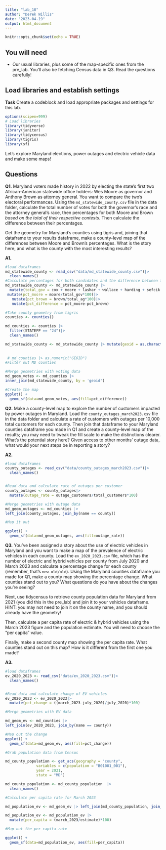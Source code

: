 ```yaml
---
title: "lab_10"
author: "Derek Willis"
date: "2023-04-19"
output: html_document
---
```


```r
knitr::opts_chunk$set(echo = TRUE)
```

## You will need

-   Our usual libraries, plus some of the map-specific ones from the pre_lab. You'll also be fetching Census data in Q3. Read the questions carefully!

## Load libraries and establish settings

**Task** Create a codeblock and load appropriate packages and settings for this lab.

```r
options(scipen=999)
# Load libraries
library(tidyverse)
library(janitor)
library(tidycensus)
library(tigris)
library(sf)
```

Let's explore Maryland elections, power outages and electric vehicle data and make some maps!

## Questions

**Q1.** Maryland voters made history in 2022 by electing the state's first two African-American statewide office holders: Wes Moore as governor and Anthony Brown as attorney general. You want to compare the two's electoral performances. Using the `md_statewide_county.csv` file in the data folder, calculate the total number of votes for both the governor's race and the attorney general's race, then percentages for both Moore and Brown *based on the total of their respective contests*. Then calculate the difference between their percentages.

Get the geometry for Maryland's counties using tigris and, joining that dataframe to your results dataframe, make a county-level map of the differences between Moore and Brown's percentages. What is the story here, and what is the county with the most interesting results?

**A1.**

```r
#load dataframes
md_statewide_county <- read_csv("data/md_statewide_county.csv")|>
  clean_names()
#Calculate percentages for both candidates and the difference between them per county
md_statewide_county <- md_statewide_county |> 
  mutate(total_gov = cox + moore + lashar + wallace + harding + sefcik + gov_writein, total_ag = brown + peroutka + ag_writein) |>
 mutate(pct_moore = moore/total_gov*100)|>
   mutate(pct_brown = brown/total_ag*100)|>
   mutate(pct_difference = pct_moore-pct_brown)
```

```r
#Take county geometry from tigris
counties <- counties()

md_counties <- counties |>
  filter(STATEFP == "24")|>
  clean_names()

md_statewide_county <- md_statewide_county |> mutate(geoid = as.character(geoid))
 
  
 # md_counties |> as.numeric("GEOID")
#Filter out MD counties

```

```r
#Merge geometries with voting data
md_geom_votes <- md_counties |>
inner_join(md_statewide_county, by = 'geoid')
```

```r
#Create the map
ggplot() +
  geom_sf(data=md_geom_votes, aes(fill=pct_difference)) 
```

**Q2.** Make a county-level map to explore the number of customers impacted by power outages in Maryland. Load the `county_outages_march2023.csv` file in the data folder and calculate a rate of customers with outages per 10,000 total customers for each county. Then join that dataframe to your Maryland counties dataframe you made in Q1 and create a county-level map of the results; you may need to tweak the fill scale to make the distinctions clearer. What's the potential story here? Given access to other months' outage data, what would your next steps be in reporting a story?

**A2.**

```r
#load dataframes
county_outages <- read_csv("data/county_outages_march2023.csv")|>
  clean_names()


#Read data and calculate rate of outages per customer
county_outages <- county_outages|>
  mutate(outage_rate = outage_customers/total_customers*100)
```

```r
#Merge geometries with outage data
md_geom_outages <- md_counties |>
left_join(county_outages, join_by(name == county))
```

```r
#Map it out

ggplot() +
  geom_sf(data=md_geom_outages, aes(fill=outage_rate)) 
```

**Q3.** You've been assigned a story about the use of electric vehicles in Maryland and you want to make a map of the prevalence of electric vehicles in each county. Load the `ev_2020_2023.csv` file, which has the number of electric and hybrid vehicles per county from July 2020 and March 2023 and calculate a percentage change for each county (remember, that's `new-old/old`). Using the Maryland counties dataframe you made for Q1, make a county map showing the percentage change. What counties stand out to you? What questions do you have about the changes you're seeing?

Next, use tidycensus to retrieve county population data for Maryland from 2021 (you did this in the pre_lab) and join it to your vehicles dataframe. HINT: you may not need to join it on the county name, and you should already have the geometry!

Then, calculate a per capita rate of electric & hybrid vehicles using the March 2023 figure and the population estimate. You will need to choose the "per capita" value.

Finally, make a second county map showing the per capita rate. What counties stand out on this map? How is it different from the first one you made?

**A3.**

```r
#load dataframes
ev_2020_2023 <- read_csv("data/ev_2020_2023.csv")|>
  clean_names()


#Read data and calculate change of EV vehicles
ev_2020_2023 <- ev_2020_2023|>
  mutate(pct_change = ((march_2023-july_2020)/july_2020)*100)
```

```r
#Merge geometries with EV data

md_geom_ev <- md_counties |>
left_join(ev_2020_2023, join_by(name == county))
```

```r
#Map out the change
ggplot() +
  geom_sf(data=md_geom_ev, aes(fill=pct_change)) 
```

```r
#Grab population data from Census

md_county_population <- get_acs(geography = "county",
              variables = c(population = "B01001_001"),
              year = 2021,
              state = "MD")

md_county_population <- md_county_population  |>
  clean_names()

```

```r
#Calculate per capita rate for March 2023

md_population_ev <- md_geom_ev |> left_join(md_county_population, join_by(geoid))

md_population_ev <- md_population_ev |>
  mutate(per_capita = (march_2023/estimate)*100)
```

```r
#Map out the per capita rate

ggplot() +
  geom_sf(data=md_population_ev, aes(fill=per_capita)) 
```
